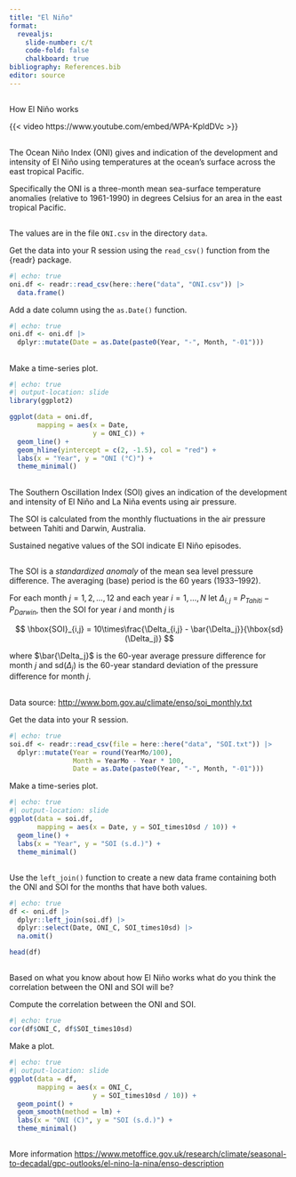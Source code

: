 ```yaml
---
title: "El Niño"
format:
  revealjs:
    slide-number: c/t
    code-fold: false
    chalkboard: true
bibliography: References.bib
editor: source
---
```


## 

How El Niño works

{{< video https://www.youtube.com/embed/WPA-KpldDVc >}}


## 

The Ocean Niño Index (ONI) gives and indication of the development and intensity of El Niño using temperatures at the ocean's surface across the east tropical Pacific.

Specifically the ONI is a three-month mean sea-surface temperature anomalies (relative to 1961-1990) in degrees Celsius for an area in the east tropical Pacific.

## 

The values are in the file `ONI.csv` in the directory `data`.

Get the data into your R session using the `read_csv()` function from the {readr} package.

```r
#| echo: true
oni.df <- readr::read_csv(here::here("data", "ONI.csv")) |>
  data.frame()
```

Add a date column using the `as.Date()` function.

```r
#| echo: true
oni.df <- oni.df |>
  dplyr::mutate(Date = as.Date(paste0(Year, "-", Month, "-01")))
```

## 

Make a time-series plot.

```r
#| echo: true
#| output-location: slide
library(ggplot2)

ggplot(data = oni.df,
       mapping = aes(x = Date, 
                     y = ONI_C)) +
  geom_line() +
  geom_hline(yintercept = c(2, -1.5), col = "red") +
  labs(x = "Year", y = "ONI (°C)") +
  theme_minimal()
```

## 

The Southern Oscillation Index (SOI) gives an indication of the development and intensity of El Niño and La Niña events using air pressure.

The SOI is calculated from the monthly fluctuations in the air pressure between Tahiti and Darwin, Australia.

Sustained negative values of the SOI indicate El Niño episodes.

## 

The SOI is a *standardized anomaly* of the mean sea level pressure difference. The averaging (base) period is the 60 years (1933--1992).

For each month $j = 1,2, \ldots, 12$ and each year $i = 1, \ldots, N$ let $\Delta_{i,j}$ = $P_{Tahiti} - P_{Darwin}$, then the SOI for year $i$ and month $j$ is

$$
\hbox{SOI}_{i,j} = 10\times\frac{\Delta_{i,j} - \bar{\Delta_j}}{\hbox{sd}(\Delta_j)}
$$

where $\bar{\Delta_j}$ is the 60-year average pressure difference for month $j$ and sd($\Delta_j$) is the 60-year standard deviation of the pressure difference for month $j$.

## 

Data source: <http://www.bom.gov.au/climate/enso/soi_monthly.txt>

Get the data into your R session.

```r
#| echo: true
soi.df <- readr::read_csv(file = here::here("data", "SOI.txt")) |>
  dplyr::mutate(Year = round(YearMo/100),
                Month = YearMo - Year * 100,
                Date = as.Date(paste0(Year, "-", Month, "-01")))
```

Make a time-series plot.

```r
#| echo: true
#| output-location: slide
ggplot(data = soi.df,
       mapping = aes(x = Date, y = SOI_times10sd / 10)) +
  geom_line() +
  labs(x = "Year", y = "SOI (s.d.)") +
  theme_minimal()
```

## 

Use the `left_join()` function to create a new data frame containing both the ONI and SOI for the months that have both values.

```r
#| echo: true
df <- oni.df |>
  dplyr::left_join(soi.df) |>
  dplyr::select(Date, ONI_C, SOI_times10sd) |>
  na.omit()

head(df)
```

## 

Based on what you know about how El Niño works what do you think the correlation between the ONI and SOI will be?

Compute the correlation between the ONI and SOI.

```r
#| echo: true
cor(df$ONI_C, df$SOI_times10sd)
```

Make a plot.

```r
#| echo: true
#| output-location: slide
ggplot(data = df,
       mapping = aes(x = ONI_C, 
                     y = SOI_times10sd / 10)) +
  geom_point() +
  geom_smooth(method = lm) +
  labs(x = "ONI (C)", y = "SOI (s.d.)") +
  theme_minimal()
```

## 

More information <https://www.metoffice.gov.uk/research/climate/seasonal-to-decadal/gpc-outlooks/el-nino-la-nina/enso-description>
